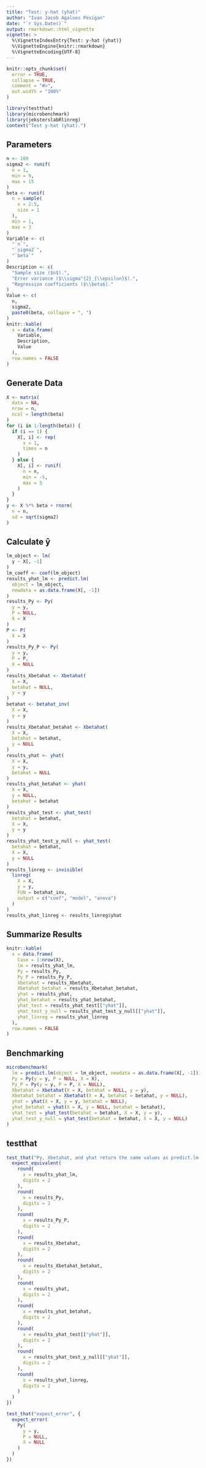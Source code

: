 ```yaml
---
title: "Test: y-hat (yhat)"
author: "Ivan Jacob Agaloos Pesigan"
date: "`r Sys.Date()`"
output: rmarkdown::html_vignette
vignette: >
  %\VignetteIndexEntry{Test: y-hat (yhat)}
  %\VignetteEngine{knitr::rmarkdown}
  %\VignetteEncoding{UTF-8}
---
```



```r
knitr::opts_chunk$set(
  error = TRUE,
  collapse = TRUE,
  comment = "#>",
  out.width = "100%"
)
```



```r
library(testthat)
library(microbenchmark)
library(jeksterslabRlinreg)
context("Test y-hat (yhat).")
```


## Parameters


```r
n <- 100
sigma2 <- runif(
  n = 1,
  min = 9,
  max = 15
)
beta <- runif(
  n = sample(
    x = 2:5,
    size = 1
  ),
  min = 1,
  max = 3
)
Variable <- c(
  "`n`",
  "`sigma2`",
  "`beta`"
)
Description <- c(
  "Sample size ($n$).",
  "Error variance ($\\sigma^{2}_{\\epsilon}$).",
  "Regression coefficients ($\\beta$)."
)
Value <- c(
  n,
  sigma2,
  paste0(beta, collapse = ", ")
)
knitr::kable(
  x = data.frame(
    Variable,
    Description,
    Value
  ),
  row.names = FALSE
)
```


## Generate Data


```r
X <- matrix(
  data = NA,
  nrow = n,
  ncol = length(beta)
)
for (i in 1:length(beta)) {
  if (i == 1) {
    X[, i] <- rep(
      x = 1,
      times = n
    )
  } else {
    X[, i] <- runif(
      n = n,
      min = -5,
      max = 5
    )
  }
}
y <- X %*% beta + rnorm(
  n = n,
  sd = sqrt(sigma2)
)
```


## Calculate $\mathbf{\hat{y}}$


```r
lm_object <- lm(
  y ~ X[, -1]
)
lm_coeff <- coef(lm_object)
results_yhat_lm <- predict.lm(
  object = lm_object,
  newdata = as.data.frame(X[, -1])
)
results_Py <- Py(
  y = y,
  P = NULL,
  X = X
)
P <- P(
  X = X
)
results_Py_P <- Py(
  y = y,
  P = P,
  X = NULL
)
results_Xbetahat <- Xbetahat(
  X = X,
  betahat = NULL,
  y = y
)
betahat <- betahat_inv(
  X = X,
  y = y
)
results_Xbetahat_betahat <- Xbetahat(
  X = X,
  betahat = betahat,
  y = NULL
)
results_yhat <- yhat(
  X = X,
  y = y,
  betahat = NULL
)
results_yhat_betahat <- yhat(
  X = X,
  y = NULL,
  betahat = betahat
)
results_yhat_test <- yhat_test(
  betahat = betahat,
  X = X,
  y = y
)
results_yhat_test_y_null <- yhat_test(
  betahat = betahat,
  X = X,
  y = NULL
)
results_linreg <- invisible(
  linreg(
    X = X,
    y = y,
    FUN = betahat_inv,
    output = c("coef", "model", "anova")
  )
)
results_yhat_linreg <- results_linreg$yhat
```


## Summarize Results


```r
knitr::kable(
  x = data.frame(
    Case = 1:nrow(X),
    lm = results_yhat_lm,
    Py = results_Py,
    Py_P = results_Py_P,
    Xbetahat = results_Xbetahat,
    Xbetahat_betahat = results_Xbetahat_betahat,
    yhat = results_yhat,
    yhat_betahat = results_yhat_betahat,
    yhat_test = results_yhat_test[["yhat"]],
    yhat_test_y_null = results_yhat_test_y_null[["yhat"]],
    yhat_linreg = results_yhat_linreg
  ),
  row.names = FALSE
)
```


## Benchmarking


```r
microbenchmark(
  lm = predict.lm(object = lm_object, newdata = as.data.frame(X[, -1])),
  Py = Py(y = y, P = NULL, X = X),
  Py_P = Py(y = y, P = P, X = NULL),
  Xbetahat = Xbetahat(X = X, betahat = NULL, y = y),
  Xbetahat_betahat = Xbetahat(X = X, betahat = betahat, y = NULL),
  yhat = yhat(X = X, y = y, betahat = NULL),
  yhat_betahat = yhat(X = X, y = NULL, betahat = betahat),
  yhat_test = yhat_test(betahat = betahat, X = X, y = y),
  yhat_test_y_null = yhat_test(betahat = betahat, X = X, y = NULL)
)
```


## testthat


```r
test_that("Py, Xbetahat, and yhat return the same values as predict.lm(object = lm_object, newdata = X[, -1])", {
  expect_equivalent(
    round(
      x = results_yhat_lm,
      digits = 2
    ),
    round(
      x = results_Py,
      digits = 2
    ),
    round(
      x = results_Py_P,
      digits = 2
    ),
    round(
      x = results_Xbetahat,
      digits = 2
    ),
    round(
      x = results_Xbetahat_betahat,
      digits = 2
    ),
    round(
      x = results_yhat,
      digits = 2
    ),
    round(
      x = results_yhat_betahat,
      digits = 2
    ),
    round(
      x = results_yhat_test[["yhat"]],
      digits = 2
    ),
    round(
      x = results_yhat_test_y_null[["yhat"]],
      digits = 2
    ),
    round(
      x = results_yhat_linreg,
      digits = 2
    )
  )
})
```



```r
test_that("expect_error", {
  expect_error(
    Py(
      y = y,
      P = NULL,
      X = NULL
    )
  )
})
```

